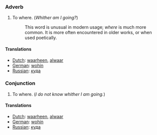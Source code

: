 ===Adverb===

# To where.  (''Whither am I going?'')
#:This word is unusual in modern usage; ''where'' is much more common.  It is more often encountered in older works, or when used poetically.

====Translations====
*[[Dutch]]: [[waarheen]], [[alwaar]]
*[[German]]: [[wohin]]
*[[Russian]]: [[куда]]

===Conjunction===

# To where.  (''I do not know whither I am going.'')

====Translations====
*[[Dutch]]: [[waarheen]], [[alwaar]]
*[[German]]: [[wohin]]
*[[Russian]]: [[куда]]